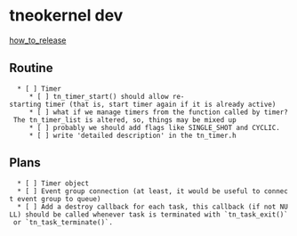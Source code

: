
= tneokernel dev =

[[how_to_release]]



== Routine ==

   * [ ] Timer
      * [ ] tn_timer_start() should allow re-starting timer (that is, start timer again if it is already active)
      * [ ] what if we manage timers from the function called by timer? The tn_timer_list is altered, so, things may be mixed up
      * [ ] probably we should add flags like SINGLE_SHOT and CYCLIC.
      * [ ] write 'detailed description' in the tn_timer.h

== Plans ==

   * [ ] Timer object
   * [ ] Event group connection (at least, it would be useful to connect event group to queue)
   * [ ] Add a destroy callback for each task, this callback (if not NULL) should be called whenever task is terminated with `tn_task_exit()` or `tn_task_terminate()`.



   

